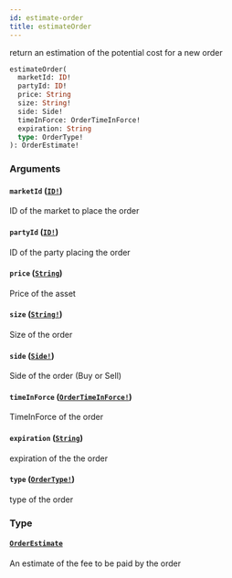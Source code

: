 ```yaml
---
id: estimate-order
title: estimateOrder
---
```


return an estimation of the potential cost for a new order

```graphql
estimateOrder(
  marketId: ID!
  partyId: ID!
  price: String
  size: String!
  side: Side!
  timeInForce: OrderTimeInForce!
  expiration: String
  type: OrderType!
): OrderEstimate!

```

### Arguments

#### `marketId` ([`ID!`](/graphql/scalars/id))

ID of the market to place the order

#### `partyId` ([`ID!`](/graphql/scalars/id))

ID of the party placing the order

#### `price` ([`String`](/graphql/scalars/string))

Price of the asset

#### `size` ([`String!`](/graphql/scalars/string))

Size of the order

#### `side` ([`Side!`](/graphql/enums/side))

Side of the order (Buy or Sell)

#### `timeInForce` ([`OrderTimeInForce!`](/graphql/enums/order-time-in-force))

TimeInForce of the order

#### `expiration` ([`String`](/graphql/scalars/string))

expiration of the the order

#### `type` ([`OrderType!`](/graphql/enums/order-type))

type of the order

### Type

#### [`OrderEstimate`](/graphql/objects/order-estimate)

An estimate of the fee to be paid by the order
